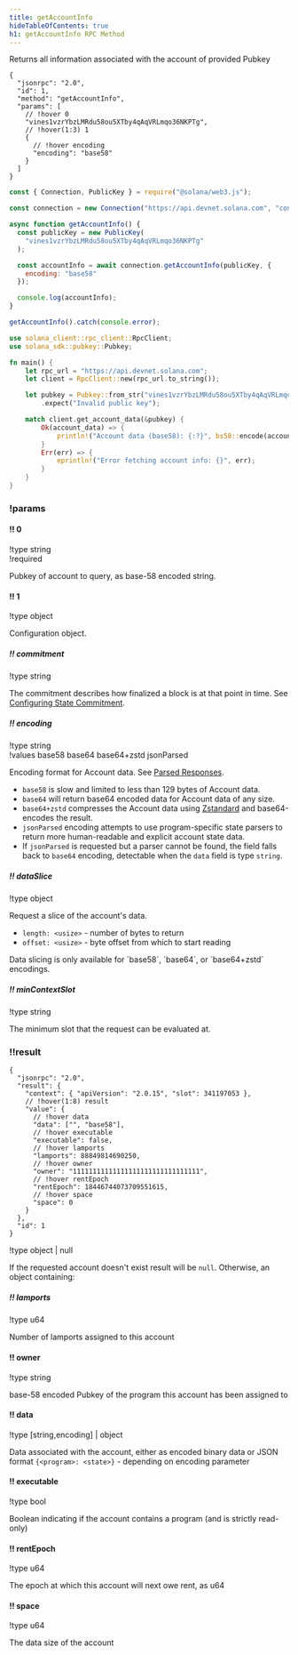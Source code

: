 ```yaml
---
title: getAccountInfo
hideTableOfContents: true
h1: getAccountInfo RPC Method
---
```


Returns all information associated with the account of provided Pubkey

<HTTPMethod>

```jsonc !!request
{
  "jsonrpc": "2.0",
  "id": 1,
  "method": "getAccountInfo",
  "params": [
    // !hover 0
    "vines1vzrYbzLMRdu58ou5XTby4qAqVRLmqo36NKPTg",
    // !hover(1:3) 1
    {
      // !hover encoding
      "encoding": "base58"
    }
  ]
}
```

```js !!request title="Node.js"
const { Connection, PublicKey } = require("@solana/web3.js");

const connection = new Connection("https://api.devnet.solana.com", "confirmed");

async function getAccountInfo() {
  const publicKey = new PublicKey(
    "vines1vzrYbzLMRdu58ou5XTby4qAqVRLmqo36NKPTg"
  );

  const accountInfo = await connection.getAccountInfo(publicKey, {
    encoding: "base58"
  });

  console.log(accountInfo);
}

getAccountInfo().catch(console.error);
```

```rs !!request title="Rust"
use solana_client::rpc_client::RpcClient;
use solana_sdk::pubkey::Pubkey;

fn main() {
    let rpc_url = "https://api.devnet.solana.com";
    let client = RpcClient::new(rpc_url.to_string());

    let pubkey = Pubkey::from_str("vines1vzrYbzLMRdu58ou5XTby4qAqVRLmqo36NKPTg")
        .expect("Invalid public key");

    match client.get_account_data(&pubkey) {
        Ok(account_data) => {
            println!("Account data (base58): {:?}", bs58::encode(account_data).into_string());
        }
        Err(err) => {
            eprintln!("Error fetching account info: {}", err);
        }
    }
}
```

### !params

#### !! 0

!type string  
!required

Pubkey of account to query, as base-58 encoded string.

#### !! 1

!type object

Configuration object.

##### !! commitment

!type string

The commitment describes how finalized a block is at that point in time. See
[Configuring State Commitment](/docs/rpc#configuring-state-commitment).

##### !! encoding

!type string  
!values base58 base64 base64+zstd jsonParsed

Encoding format for Account data. See
[Parsed Responses](/docs/rpc#parsed-responses).

- `base58` is slow and limited to less than 129 bytes of Account data.
- `base64` will return base64 encoded data for Account data of any size.
- `base64+zstd` compresses the Account data using
  [Zstandard](https://facebook.github.io/zstd/) and base64-encodes the result.
- `jsonParsed` encoding attempts to use program-specific state parsers to return
  more human-readable and explicit account state data.
- If `jsonParsed` is requested but a parser cannot be found, the field falls
  back to `base64` encoding, detectable when the `data` field is type `string`.

##### !! dataSlice

!type object

Request a slice of the account&apos;s data.

- `length: <usize>` - number of bytes to return
- `offset: <usize>` - byte offset from which to start reading

<Callout type="info">
  Data slicing is only available for `base58`, `base64`, or `base64+zstd`
  encodings.
</Callout>

##### !! minContextSlot

!type string

The minimum slot that the request can be evaluated at.

### !!result

```jsonc !response
{
  "jsonrpc": "2.0",
  "result": {
    "context": { "apiVersion": "2.0.15", "slot": 341197053 },
    // !hover(1:8) result
    "value": {
      // !hover data
      "data": ["", "base58"],
      // !hover executable
      "executable": false,
      // !hover lamports
      "lamports": 88849814690250,
      // !hover owner
      "owner": "11111111111111111111111111111111",
      // !hover rentEpoch
      "rentEpoch": 18446744073709551615,
      // !hover space
      "space": 0
    }
  },
  "id": 1
}
```

!type object | null

If the requested account doesn't exist result will be `null`. Otherwise, an
object containing:

##### !! lamports

!type u64

Number of lamports assigned to this account

#### !! owner

!type string

base-58 encoded Pubkey of the program this account has been assigned to

#### !! data

!type \[string,encoding\] | object

Data associated with the account, either as encoded binary data or JSON format
`{<program>: <state>}` - depending on encoding parameter

#### !! executable

!type bool

Boolean indicating if the account contains a program (and is strictly read-only)

#### !! rentEpoch

!type u64

The epoch at which this account will next owe rent, as u64

#### !! space

!type u64

The data size of the account

</HTTPMethod>
